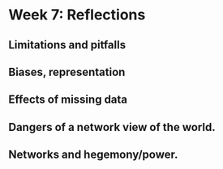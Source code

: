 # Week 7: Reflections

## Limitations and pitfalls 

## Biases, representation

## Effects of missing data

## Dangers of a network view of the world.

## Networks and hegemony/power.
